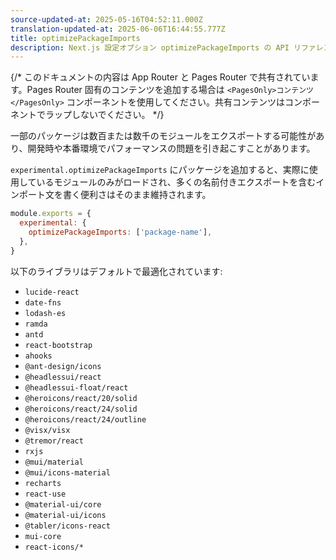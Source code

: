 ```yaml
---
source-updated-at: 2025-05-16T04:52:11.000Z
translation-updated-at: 2025-06-06T16:44:55.777Z
title: optimizePackageImports
description: Next.js 設定オプション optimizePackageImports の API リファレンス
---
```


{/* このドキュメントの内容は App Router と Pages Router で共有されています。Pages Router 固有のコンテンツを追加する場合は `<PagesOnly>コンテンツ</PagesOnly>` コンポーネントを使用してください。共有コンテンツはコンポーネントでラップしないでください。 */}

一部のパッケージは数百または数千のモジュールをエクスポートする可能性があり、開発時や本番環境でパフォーマンスの問題を引き起こすことがあります。

`experimental.optimizePackageImports` にパッケージを追加すると、実際に使用しているモジュールのみがロードされ、多くの名前付きエクスポートを含むインポート文を書く便利さはそのまま維持されます。

```js filename="next.config.js"
module.exports = {
  experimental: {
    optimizePackageImports: ['package-name'],
  },
}
```

以下のライブラリはデフォルトで最適化されています:

- `lucide-react`
- `date-fns`
- `lodash-es`
- `ramda`
- `antd`
- `react-bootstrap`
- `ahooks`
- `@ant-design/icons`
- `@headlessui/react`
- `@headlessui-float/react`
- `@heroicons/react/20/solid`
- `@heroicons/react/24/solid`
- `@heroicons/react/24/outline`
- `@visx/visx`
- `@tremor/react`
- `rxjs`
- `@mui/material`
- `@mui/icons-material`
- `recharts`
- `react-use`
- `@material-ui/core`
- `@material-ui/icons`
- `@tabler/icons-react`
- `mui-core`
- `react-icons/*`